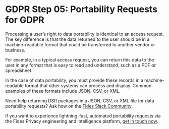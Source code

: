 
# GDPR Step 05: Portability Requests for GDPR

Processing a user’s right to data portability is identical to an access request. The key difference is that the data returned to the user should be in a machine-readable format that could be transferred to another vendor or business.

For example, in a typical access request, you can return this data to the user in any format that is easy to read and understand, such as a PDF or spreadsheet.

In the case of data portability, you must provide these records in a machine-readable format that other systems can process and display. Common examples of these formats include JSON, CSV, or XML.

<Callout> Need help returning DSR packages in a JSON, CSV, or XML file for data portability requests? Ask how on the [Fides Slack Community](https://fid.es/join-slack). </Callout>

If you want to experience lightning-fast, automated portability requests via the Fides Privacy engineering and intelligence platform, [get in touch now](https://ethyca.com/book-demo).